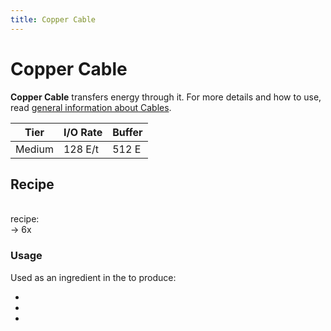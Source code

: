 ```yaml
---
title: Copper Cable
---
```


<ItemImage file="copper_cable" alt="Copper Cable" size="200" />

# Copper Cable

**Copper Cable** transfers energy through it. For more details and how to use, read [general information about Cables](/docs/blocks/cables).

| Tier   | I/O Rate | Buffer |
|--------|----------|--------|
| Medium | 128 E/t  | 512 E  |

## Recipe

<CraftingTable recipe="input air air air input techreborn:copper_ingot techreborn:copper_ingot techreborn:copper_ingot input air air air output techreborn:copper_cable,6"/><br/>
<McItem slug="techreborn:wire_mill" inline={true}/> recipe:<br/>
<McItem slug="techreborn:copper_ingot" inline={true}/> → 6x <McItem slug="techreborn:copper_cable" inline={true}/>

### Usage

Used as an ingredient in the <McItem slug="minecraft:crafting_table" inline={true}/> to produce:

- <McItem slug="techreborn:insulated_copper_cable" inline={true}/>
- <McItem slug="techreborn:alarm" inline={true}/>
- <McItem slug="techreborn:lamp_incandescent" inline={true}/>
